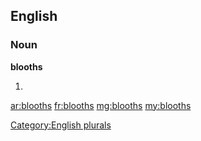 ==English==

===Noun===
'''blooths'''

# {{plural of|blooth}}

[[Category:English plurals]]

[[ar:blooths]]
[[fr:blooths]]
[[mg:blooths]]
[[my:blooths]]